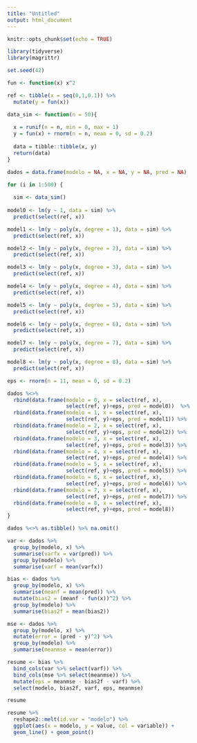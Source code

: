 ```yaml
---
title: "Untitled"
output: html_document
---
```


```r
knitr::opts_chunk$set(echo = TRUE)

library(tidyverse)
library(magrittr)
```

```r
set.seed(42)

fun <- function(x) x^2

ref <- tibble(x = seq(0,1,0.1)) %>% 
  mutate(y = fun(x))

data_sim <- function(n = 50){
  
  x = runif(n = n, min = 0, max = 1)
  y = fun(x) + rnorm(n = n, mean = 0, sd = 0.2)
  
  data = tibble::tibble(x, y)
  return(data)
}

dados = data.frame(modelo = NA, x = NA, y = NA, pred = NA)

for (i in 1:500) {
  
  sim <- data_sim()
  
model0 <- lm(y ~ 1, data = sim) %>% 
  predict(select(ref, x))

model1 <- lm(y ~ poly(x, degree = 1), data = sim) %>%
  predict(select(ref, x))

model2 <- lm(y ~ poly(x, degree = 2), data = sim) %>%
  predict(select(ref, x))

model3 <- lm(y ~ poly(x, degree = 3), data = sim) %>%
  predict(select(ref, x))

model4 <- lm(y ~ poly(x, degree = 4), data = sim) %>%
  predict(select(ref, x))

model5 <- lm(y ~ poly(x, degree = 5), data = sim) %>%
  predict(select(ref, x))

model6 <- lm(y ~ poly(x, degree = 6), data = sim) %>%
  predict(select(ref, x))

model7 <- lm(y ~ poly(x, degree = 7), data = sim) %>%
  predict(select(ref, x))

model8 <- lm(y ~ poly(x, degree = 8), data = sim) %>%
  predict(select(ref, x))

eps <- rnorm(n = 11, mean = 0, sd = 0.2)

dados %<>% 
  rbind(data.frame(modelo = 0, x = select(ref, x), 
                   select(ref, y)+eps, pred = model0))  %>% 
  rbind(data.frame(modelo = 1, x = select(ref, x),
                   select(ref, y)+eps, pred = model1)) %>% 
  rbind(data.frame(modelo = 2, x = select(ref, x),
                   select(ref, y)+eps, pred = model2)) %>% 
  rbind(data.frame(modelo = 3, x = select(ref, x),
                   select(ref, y)+eps, pred = model3)) %>% 
  rbind(data.frame(modelo = 4, x = select(ref, x),
                   select(ref, y)+eps, pred = model4)) %>% 
  rbind(data.frame(modelo = 5, x = select(ref, x),
                   select(ref, y)+eps, pred = model5)) %>% 
  rbind(data.frame(modelo = 6, x = select(ref, x),
                   select(ref, y)+eps, pred = model6)) %>% 
  rbind(data.frame(modelo = 7, x = select(ref, x),
                   select(ref, y)+eps, pred = model7)) %>% 
  rbind(data.frame(modelo = 8, x = select(ref, x),
                   select(ref, y)+eps, pred = model8))
}

dados %<>% as.tibble() %>% na.omit()

var <- dados %>% 
  group_by(modelo, x) %>% 
  summarise(varfx = var(pred)) %>% 
  group_by(modelo) %>% 
  summarise(varf = mean(varfx))

bias <- dados %>% 
  group_by(modelo, x) %>% 
  summarise(meanf = mean(pred)) %>% 
  mutate(bias2 = (meanf - fun(x))^2) %>% 
  group_by(modelo) %>% 
  summarise(bias2f = mean(bias2))

mse <- dados %>% 
  group_by(modelo, x) %>% 
  mutate(error = (pred - y)^2) %>%
  group_by(modelo) %>% 
  summarise(meanmse = mean(error))

resume <- bias %>% 
  bind_cols(var %>% select(varf)) %>% 
  bind_cols(mse %>% select(meanmse)) %>% 
  mutate(eps = meanmse - bias2f - varf) %>% 
  select(modelo, bias2f, varf, eps, meanmse)

resume

resume %>% 
  reshape2::melt(id.var = "modelo") %>% 
  ggplot(aes(x = modelo, y = value, col = variable)) +
  geom_line() + geom_point()
```

